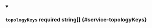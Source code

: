 
<details className="config-field" data-expandable="false" open>
<summary>

### `topologyKeys` <span className="config-field-required" data-required="false">required</span> <span className="config-field-type">string[]</span> <span className="config-field-default"></span> <span className="config-field-enum"></span> {#service-topologyKeys}



</summary>



</details>
